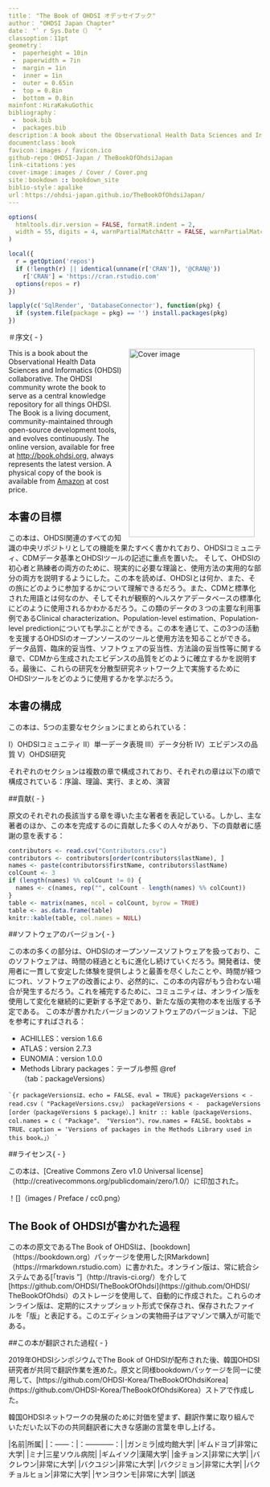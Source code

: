 ```yaml
---
title： "The Book of OHDSI オデッセイブック"
author： "OHDSI Japan Chapter"
date： "` r Sys.Date（） `"
classoption：11pt
geometry：
 -  paperheight = 10in
 -  paperwidth = 7in
 -  margin = 1in
 -  inner = 1in
 -  outer = 0.65in
 -  top = 0.8in
 -  bottom = 0.8in
mainfont：HiraKakuGothic
bibliography：
 -  book.bib
 -  packages.bib
description：A book about the Observational Health Data Sciences and Informatics（OHDSI）。 It described the OHDSI community、open standards and open source software。
documentclass：book
favicon：images / favicon.ico
github-repo：OHDSI-Japan / TheBookOfOhdsiJapan
link-citations：yes
cover-image：images / Cover / Cover.png
site：bookdown :: bookdown_site
biblio-style：apalike
url：https://ohdsi-japan.github.io/TheBookOfOhdsiJapan/
---
```


```r
options(
  htmltools.dir.version = FALSE, formatR.indent = 2,
  width = 55, digits = 4, warnPartialMatchAttr = FALSE, warnPartialMatchDollar = FALSE
)

local({
  r = getOption('repos')
  if (!length(r) || identical(unname(r['CRAN']), '@CRAN@'))
    r['CRAN'] = 'https://cran.rstudio.com' 
  options(repos = r)
})

lapply(c('SqlRender', 'DatabaseConnector'), function(pkg) {
  if (system.file(package = pkg) == '') install.packages(pkg)
})
```

＃序文{ - }

<img src="images/Cover/Cover.png" width="250" height="375" alt="Cover image" align="right" style="margin: 0 1em 0 1em" /> This is a book about the Observational Health Data Sciences and Informatics (OHDSI) collaborative. The OHDSI community wrote the book to serve as a central knowledge repository for all things OHDSI. The Book is a living document, community-maintained through open-source development tools, and evolves continuously. The online version, available for free at [http://book.ohdsi.org](http://book.ohdsi.org), always represents the latest version. A physical copy of the book is available from [Amazon](https://www.amazon.com/OHDSI-Observational-Health-Sciences-Informatics/dp/1088855199) at cost price.

## 本書の目標{ - }

この本は、OHDSI関連のすべての知識の中央リポジトリとしての機能を果たすべく書かれており、OHDSIコミュニティ、CDMデータ基準とOHDSIツールの記述に重点を置いた。 そして、OHDSIの初心者と熟練者の両方のために、現実的に必要な理論と、使用方法の実用的な部分の両方を説明するようにした。この本を読めば、OHDSIとは何か、また、その旅にどのように参加するかについて理解できるだろう。また、CDMと標準化された用語とは何なのか、そしてそれが観察的ヘルスケアデータベースの標準化にどのように使用されるかわかるだろう。この類のデータの３つの主要な利用事例であるClinical characterization、Population-level estimation、Population-level predictionについても学ぶことができる。この本を通じて、この3つの活動を支援するOHDSIのオープンソースのツールと使用方法を知ることができる。データ品質、臨床的妥当性、ソフトウェアの妥当性、方法論の妥当性等に関する章で、CDMから生成されたエビデンスの品質をどのように確立するかを説明する。最後に、これらの研究を分散型研究ネットワーク上で実施するためにOHDSIツールをどのように使用するかを学ぶだろう。

## 本書の構成{ - }

この本は、5つの主要なセクションにまとめられている：

I）OHDSIコミュニティ
II）単一データ表現
III）データ分析
IV）エビデンスの品質
V）OHDSI研究

それぞれのセクションは複数の章で構成されており、それぞれの章は以下の順で構成されている：序論、理論、実行、まとめ、演習

##貢献{ - }

原文のそれぞれの長該当する章を導いた主な著者を表記している。しかし、主な著者のほか、この本を完成するのに貢献した多くの人々があり、下の貢献者に感謝の意を表する：

```r
contributors <- read.csv("Contributors.csv")
contributors <- contributors[order(contributors$lastName), ]
names <- paste(contributors$firstName, contributors$lastName)
colCount <- 3
if (length(names) %% colCount != 0) {
  names <- c(names, rep("", colCount - length(names) %% colCount))
}
table <- matrix(names, ncol = colCount, byrow = TRUE)
table <- as.data.frame(table)
knitr::kable(table, col.names = NULL)
```

##ソフトウェアのバージョン{ - }

この本の多くの部分は、OHDSIのオープンソースソフトウェアを扱っており、このソフトウェアは、時間の経過とともに進化し続けていくだろう。開発者は、使用者に一貫して安定した体験を提供しようと最善を尽くしたことや、時間が経つにつれ、ソフトウェアの改善により、必然的に、この本の内容がもう合わない場合が発生するだろう。これを補完するために、コミュニティは、オンライン版を使用して変化を継続的に更新する予定であり、新たな版の実物の本を出版する予定である。
この本が書かれたバージョンのソフトウェアのバージョンは、下記を参考にすればされる：

 -  ACHILLES：version 1.6.6
 -  ATLAS：version 2.7.3
 -  EUNOMIA：version 1.0.0
 -  Methods Library packages：テーブル参照\ @ref（tab：packageVersions）

`` `{r packageVersionsは、echo = FALSE、eval = TRUE}
packageVersions < -  read.csv（ "PackageVersions.csv」）
packageVersions < -  packageVersions [order（packageVersions $ package）、]
knitr :: kable（packageVersions、col.names = c（ "Package"、 "Version"）、row.names = FALSE、booktabs = TRUE、caption = 'Versions of packages in the Methods Library used in this book。」）
`` `

##ライセンス{ - }

この本は、[Creative Commons Zero v1.0 Universal license]（http://creativecommons.org/publicdomain/zero/1.0/）に印加さ​​れた。

！[]（images / Preface / cc0.png）

## The Book of OHDSIが書かれた過程{ - }

この本の原文であるThe Book of OHDSIは、[bookdown]（https://bookdown.org）パッケージを使用した[RMarkdown]（https://rmarkdown.rstudio.com）に書かれた。オンライン版は、常に統合システムである[「travis "]（http://travis-ci.org/）を介して[https://github.com/OHDSI/TheBookOfOhdsi](https://github.com/OHDSI/ TheBookOfOhdsi）のストレージを使用して、自動的に作成された。これらのオンライン版は、定期的にスナップショット形式で保存され、保存されたファイルを「版」と表記する。このエディションの実物冊子はアマゾンで購入が可能である。

##この本が翻訳された過程{ - }

2019年OHDSIシンポジウムでThe Book of OHDSIが配布された後、韓国OHDSI研究者が共同で翻訳作業を進めた。原文と同様bookdownパッケージを同一に使用して、[https://github.com/OHDSI-Korea/TheBookOfOhdsiKorea](https://github.com/OHDSI-Korea/TheBookOfOhdsiKorea）ストアで作成した。

韓国OHDSIネットワークの発展のために対価を望まず、翻訳作業に取り組んでいただいた以下のの共同翻訳者に大きな感謝の言葉を申し上げる。

|名前|所属|
|：------：|：------------：|
|ガンミラ|成均館大学|
|ギムドヨプ|非常に大学|
|ミナ|三星ソウル病院|
|ギムイソク|漢陽大学|
|金チョンス|非常に大学|
|バクレウン|非常に大学|
|バクユジン|非常に大学|
|バクジミョン|非常に大学|
|バクチョルヒョン|非常に大学|
|ヤンヨウンモ|非常に大学|
|誤送
